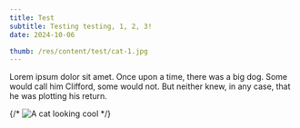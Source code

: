 ```yaml
---
title: Test
subtitle: Testing testing, 1, 2, 3!
date: 2024-10-06

thumb: /res/content/test/cat-1.jpg
---
```


Lorem ipsum dolor sit amet.
Once upon a time, there was a big dog.
Some would call him Clifford, some would not.
But neither knew, in any case,
that he was
plotting
his return.

{/* ![A cat looking cool](/res/content/test/cat-2.jpg) */}
<Picture src="/res/content/test/cat-2.jpg" alt="A cat looking cool"/>